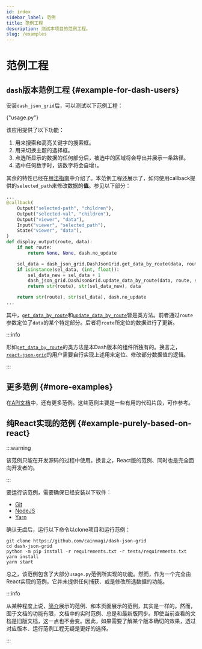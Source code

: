 ```yaml
---
id: index
sidebar_label: 范例
title: 范例工程
description: 测试本项目的范例工程。
slug: /examples
---
```




# 范例工程

## `dash`版本范例工程 {#example-for-dash-users}

安装`dash_json_grid`后，可以测试以下范例工程：

<p>
  <DarkButton to={rootURL("usage.py")} icon={mdiLanguagePython}>
    {"usage.py"}
  </DarkButton>
</p>

该应用提供了以下功能：

1. 用来搜索和高亮关键字的搜索框。
2. 用来切换主题的选择框。
3. 点选所显示的数据的任何部分后，被选中的区域将会导出并展示一条路径。
4. 选中任何数字时，该数字将会自增`1`。

其余的特性已经在[用法指南](/docs/category/usages)中介绍了。本范例工程还展示了，如何使用callback提供的`selected_path`来修改数据的**值**。参见以下部分：

```python title="usage.py" showLineNumbers
...
@callback(
    Output("selected-path", "children"),
    Output("selected-val", "children"),
    Output("viewer", "data"),
    Input("viewer", "selected_path"),
    State("viewer", "data"),
)
def display_output(route, data):
    if not route:
        return None, None, dash.no_update

    sel_data = dash_json_grid.DashJsonGrid.get_data_by_route(data, route)
    if isinstance(sel_data, (int, float)):
        sel_data_new = sel_data + 1
        dash_json_grid.DashJsonGrid.update_data_by_route(data, route, sel_data_new)
        return str(route), str(sel_data_new), data

    return str(route), str(sel_data), dash.no_update
...
```

其中，[`get_data_by_route`](../../apis/DashJsonGrid.mdx#-get_data_by_route)和[`update_data_by_route`](../../apis/DashJsonGrid.mdx#-update_data_by_route)皆是类方法。前者通过`route`参数定位了`data`的某个特定部分。后者将`route`所定位的数据进行了更新。

:::info

形如[`get_data_by_route`](../../apis/DashJsonGrid.mdx#-get_data_by_route)的类方法是本Dash版本的组件所独有的。换言之，[`react-json-grid`<IconExternalLink/>][git-react-json-grid]的用户需要自行实现上述用来定位、修改部分数据值的逻辑。

:::

## 更多范例 {#more-examples}

在[API文档](../../apis/DashJsonGrid.mdx#examples)中，还有更多范例。这些范例主要是一些有用的代码片段，可作参考。

## 纯React实现的范例 {#example-purely-based-on-react}

:::warning

该范例只能在开发源码的过程中使用。换言之，React版的范例、同时也是完全面向开发者的。

:::

要运行该范例，需要确保已经安装以下软件：

- [Git<IconExternalLink/>][link-git]
- [NodeJS<IconExternalLink/>][link-nodejs]
- [Yarn<IconExternalLink/>][link-yarn]

确认无虞后，运行以下命令以clone项目和运行范例：

```shell
git clone https://github.com/cainmagi/dash-json-grid
cd dash-json-grid
python -m pip install -r requirements.txt -r tests/requirements.txt
yarn install
yarn start
```

总之，该范例包含了大部分`usage.py`范例所实现的功能。然而，作为一个完全由React实现的范例，它并未提供任何捕获、或是修改所选数据的功能。

:::info

从某种程度上说，[简介](../../introduction.mdx)展示的范例、和本页面展示的范例，其实是一样的。然而，囿于文档的功能有限，文档中的实时范例、总是和最新版同步。即使当前查看的文档是旧版文档，这一点也不会变。因此，如果需要了解某个版本确切的效果，透过对应版本、运行范例工程无疑是更好的选择。

:::

[git-react-json-grid]: https://github.com/RedHeadphone/react-json-grid
[link-git]: https://git-scm.com/downloads
[link-nodejs]: https://nodejs.org/zh-cn/download/package-manager
[link-yarn]: https://yarnpkg.com/getting-started/install
